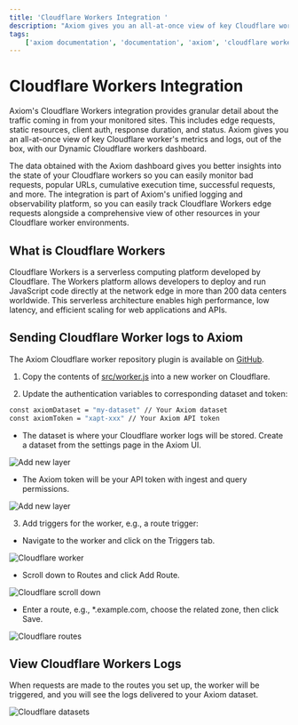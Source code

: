 ```yaml
---
title: 'Cloudflare Workers Integration '
description: "Axiom gives you an all-at-once view of key Cloudflare worker's metrics and logs, out of the box, with our Dynamic Cloudflare workers dashboard."
tags:
    ['axiom documentation', 'documentation', 'axiom', 'cloudflare workers', 'requests', 'edge network', 'route trigger', 'cloudflare']
---
```


# Cloudflare Workers Integration 

Axiom's Cloudflare Workers integration provides granular detail about the traffic coming in from your monitored sites. This includes edge requests, static resources, client auth, response duration, and status. Axiom gives you an all-at-once view of key Cloudflare worker's metrics and logs, out of the box, with our Dynamic Cloudflare workers dashboard. 

The data obtained with the Axiom dashboard gives you better insights into the state of your Cloudflare workers so you can easily monitor bad requests, popular URLs, cumulative execution time, successful requests, and more. The integration is part of Axiom's unified logging and observability platform, so you can easily track Cloudflare Workers edge requests alongside a comprehensive view of other resources in your Cloudflare worker environments. 

## What is Cloudflare Workers

Cloudflare Workers is a serverless computing platform developed by Cloudflare. The Workers platform allows developers to deploy and run JavaScript code directly at the network edge in more than 200 data centers worldwide. This serverless architecture enables high performance, low latency, and efficient scaling for web applications and APIs.

## Sending Cloudflare Worker logs to Axiom 

The Axiom Cloudflare worker repository plugin is available on [GitHub](https://github.com/axiomhq/axiom-cloudflare-workers).

1. Copy the contents of [src/worker.js](https://github.com/axiomhq/axiom-cloudflare-workers/blob/main/src/worker.js) into a new worker on Cloudflare. 

2. Update the authentication variables to corresponding dataset and token:

```bash copy
const axiomDataset = "my-dataset" // Your Axiom dataset
const axiomToken = "xapt-xxx" // Your Axiom API token
```

- The dataset is where your Cloudflare worker logs will be stored. Create a dataset from the settings page in the Axiom UI. 

![Add new layer](/doc-assets/shots/cloudflare-datasets.png)

- The Axiom token will be your API token with ingest and query permissions. 

![Add new layer](/doc-assets/shots/cloudflare-api-token.png)


3. Add triggers for the worker, e.g., a route trigger:

- Navigate to the worker and click on the Triggers tab.

![Cloudflare worker](/doc-assets/shots/cloudflare-worker-triggers.png)

- Scroll down to Routes and click Add Route.

![Cloudflare scroll down](/doc-assets/shots/cloudflare-add-routes.png)

- Enter a route, e.g., *.example.com, choose the related zone, then click Save.

![Cloudflare routes](/doc-assets/shots/cloudflare-click-save.png)

## View Cloudflare Workers Logs

When requests are made to the routes you set up, the worker will be triggered, and you will see the logs delivered to your Axiom dataset.

![Cloudflare datasets](/doc-assets/shots/cloudflare-datasets-logs.png)